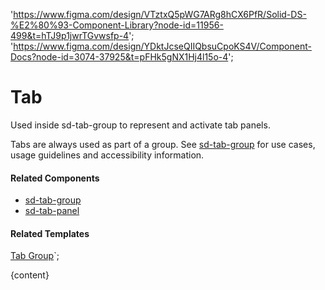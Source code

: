 

  'https://www.figma.com/design/VTztxQ5pWG7ARg8hCX6PfR/Solid-DS-%E2%80%93-Component-Library?node-id=11956-499&t=hTJ9p1jwrTGvwsfp-4';
  'https://www.figma.com/design/YDktJcseQIIQbsuCpoKS4V/Component-Docs?node-id=3074-37925&t=pFHk5gNX1Hj4l15o-4';

# Tab

Used inside sd-tab-group to represent and activate tab panels.

Tabs are always used as part of a group. See [sd-tab-group](/?path=/docs/components-sd-tab-group--docs) for use cases, usage guidelines and accessibility information.

<DefaultStory />

<DocumentationLinks storybookLink="${storybookLink}" figmaLibrary="${figmaLibrary}" figmaDocs="${figmaDocs}" />

#### Related Components

- [sd-tab-group](/?path=/docs/components-sd-tab-group--docs)
- [sd-tab-panel](/?path=/docs/components-sd-tab-panel--docs)

#### Related Templates

[Tab Group](/?path=/docs/templates-tab-group--docs)`;

<Meta title="Components/sd-tab/Overview" />

<OverviewFormatter story={SdTabStories.Default}>{content}</OverviewFormatter>
